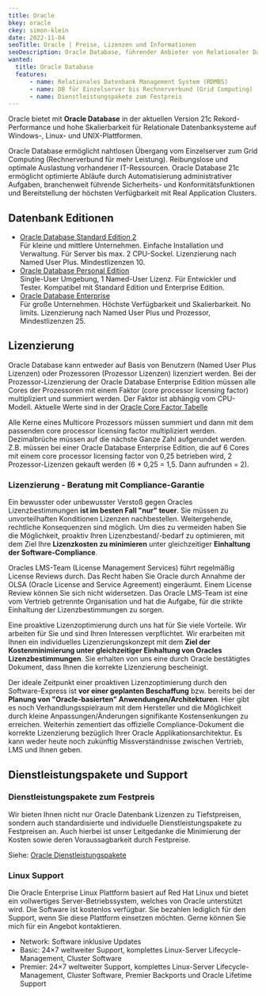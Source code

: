 ```yaml
---
title: Oracle
bkey: oracle
ckey: simon-klein
date: 2022-11-04
seoTitle: Oracle | Preise, Lizenzen und Informationen
seoDescription: Oracle Database, führender Anbieter von Relationaler Datenbank Management Systemen (RDBMS) im Enterprise-Markt.
wanted:
  title: Oracle Database
  features:
      - name: Relationales Datenbank Management System (RDMBS)
      - name: DB für Einzelserver bis Rechnerverbund (Grid Computing)
      - name: Dienstleistungspakete zum Festpreis
---
```




<Intro>

Oracle bietet mit **Oracle Database** in der aktuellen Version 21c Rekord-Performance und hohe Skalierbarkeit für Relationale Datenbanksysteme auf Windows-, Linux- und UNIX-Plattformen.


</Intro>

<TOC />

Oracle Database ermöglicht nahtlosen Übergang vom Einzelserver zum Grid Computing (Rechnerverbund für mehr Leistung).
Reibungslose und optimale Auslastung vorhandener IT-Ressourcen.
Oracle Database 21c ermöglicht optimierte Abläufe durch Automatisierung administrativer Aufgaben, branchenweit führende Sicherheits- und Konformitätsfunktionen und Bereitstellung der höchsten Verfügbarkeit mit Real Application Clusters.



## Datenbank Editionen


<ArrowList>

- [Oracle Database Standard Edition 2](/hersteller/oracle/database-standard-edition/) <br />
Für kleine und mittlere Unternehmen. Einfache Installation und Verwaltung. Für Server bis max. 2 CPU-Sockel. Lizenzierung nach Named User Plus. Mindestlizenzen 10.
- [Oracle Database Personal Edition](/hersteller/oracle/database-personal-edition/) <br />
Single-User Umgebung, 1 Named-User Lizenz. Für Entwickler und Tester. Kompatibel mit Standard Edition und Enterprise Edition.
- [Oracle Database Enterprise](/hersteller/oracle/database-enterprise-edition/) <br />
Für große Unternehmen. Höchste Verfügbarkeit und Skalierbarkeit. No limits. Lizenzierung nach Named User Plus und Prozessor, Mindestlizenzen 25.

</ArrowList>


## Lizenzierung

Oracle Database kann entweder auf Basis von Benutzern (Named User Plus Lizenzen) oder Prozessoren (Prozessor Lizenzen) lizenziert werden. Bei der Prozessor-Lizenzierung der Oracle Database Enterprise Edition müssen alle Cores der Prozessoren mit einem Faktor (core processor licensing factor) multipliziert und summiert werden. Der Faktor ist abhängig vom CPU-Modell. Aktuelle Werte sind in der [Oracle Core Factor Tabelle](/hersteller/oracle/processor-core-factor-table-070634.pdf)

Alle Kerne eines Multicore Prozessors müssen summiert und dann mit dem passenden core processor licensing factor multipliziert werden. Dezimalbrüche müssen auf die nächste Ganze Zahl aufgerundet werden. Z.B. müssen bei einer Oracle Database Enterprise Edition, die auf 6 Cores mit einem core processor licensing factor von 0,25 betrieben wird, 2 Prozessor-Lizenzen gekauft werden (6 * 0,25 = 1,5. Dann aufrunden = 2).


### Lizenzierung - Beratung mit Compliance-Garantie

Ein bewusster oder unbewusster Verstoß gegen Oracles Lizenzbestimmungen **ist im besten Fall "nur" teuer**. Sie müssen zu unvorteilhaften Konditionen Lizenzen nachbestellen. Weitergehende, rechtliche Konsequenzen sind möglich. Um dies zu vermeiden haben Sie die Möglichkeit, proaktiv Ihren Lizenzbestand/-bedarf zu optimieren, mit dem Ziel Ihre **Lizenzkosten zu minimieren** unter gleichzeitiger **Einhaltung der Software-Compliance**.

Oracles LMS-Team (License Management Services) führt regelmäßig License Reviews durch. Das Recht haben Sie Oracle durch Annahme der OLSA (Oracle License and Service Agreement) eingeräumt. Einem License Review können Sie sich nicht widersetzen. Das Oracle LMS-Team ist eine vom Vertrieb getrennte Organisation und hat die Aufgabe, für die strikte Einhaltung der Lizenzbestimmungen zu sorgen.

Eine proaktive Lizenzoptimierung durch uns hat für Sie viele Vorteile. Wir arbeiten für Sie und sind Ihren Interessen verpflichtet. Wir erarbeiten mit Ihnen ein individuelles Lizenzierungskonzept mit dem **Ziel der Kostenminimierung unter gleichzeitiger Einhaltung von Oracles Lizenzbestimmungen**. Sie erhalten von uns eine durch Oracle bestätigtes Dokument, dass Ihnen die korrekte Lizenzierung bescheinigt.

Der ideale Zeitpunkt einer proaktiven Lizenzoptimierung durch den Software-Express ist **vor einer geplanten Beschaffung** bzw. bereits bei der **Planung von "Oracle-basierten" Anwendungen/Architekturen**. Hier gibt es noch Verhandlungsspielraum mit dem Hersteller und die Möglichkeit durch kleine Anpassungen/Änderungen signifikante Kostensenkungen zu erreichen. Weiterhin zementiert das offizielle Compliance-Dokument die korrekte Lizenzierung bezüglich Ihrer Oracle Applikationsarchitektur. Es kann weder heute noch zukünftig Missverständnisse zwischen Vertrieb, LMS und Ihnen geben.



## Dienstleistungspakete und Support

### Dienstleistungspakete zum Festpreis

Wir bieten Ihnen nicht nur Oracle Datenbank Lizenzen zu Tiefstpreisen, sondern auch standardisierte und individuelle Dienstleistungspakete zu Festpreisen an. Auch hierbei ist unser Leitgedanke die Minimierung der Kosten sowie deren Voraussagbarkeit durch Festpreise.

Siehe: [Oracle Dienstleistungspakete](/hersteller/oracle/dienstleistungen/)



### Linux Support

<ArrowList>

 Die Oracle Enterprise Linux Plattform basiert auf Red Hat Linux und bietet ein vollwertiges Server-Betriebssystem, welches von Oracle unterstützt wird. Die Software ist kostenlos verfügbar. Sie bezahlen lediglich für den Support, wenn Sie diese Plattform einsetzen möchten. Gerne können Sie mich für ein Angebot kontaktieren.

- Network: Software inklusive Updates
- Basic: 24×7 weltweiter Support, komplettes Linux-Server Lifecycle-Management, Cluster Software
- Premier: 24×7 weltweiter Support, komplettes Linux-Server Lifecycle-Management, Cluster Software, Premier Backports und Oracle Lifetime Support

</ArrowList>

